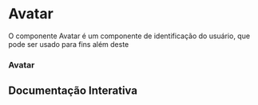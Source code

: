 

<Meta of={Story} />

# Avatar

O componente Avatar é um componente de identificação do usuário, que pode ser usado para fins além deste

### Avatar

<Canvas of={Story.Primary} layout="centered" />

<Canvas of={Story.AvatarImage} layout="centered" />

## Documentação Interativa

<Primary />
<Controls />